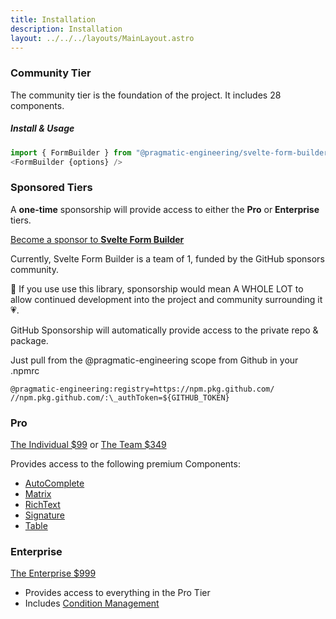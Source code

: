 ```yaml
---
title: Installation
description: Installation
layout: ../../../layouts/MainLayout.astro
---
```



### Community Tier

The community tier is the foundation of the project. It includes 28 components.

##### Install & Usage

<CopyButton text="npm i @pragmatic-engineering/svelte-form-builder-community" kbd={true} client:load></CopyButton>

```ts
import { FormBuilder } from "@pragmatic-engineering/svelte-form-builder-community";
<FormBuilder {options} />

```

### Sponsored Tiers

A <b>one-time</b> sponsorship will provide access to either the <b>Pro</b> or <b>Enterprise</b> tiers.

[Become a sponsor to <b>Svelte Form Builder</b>](https://github.com/sponsors/pragmatic-engineering?frequency=one-time)

Currently, Svelte Form Builder is a team of 1, funded by the GitHub sponsors community.

🙏 If you use use this library, sponsorship would mean A WHOLE LOT to allow continued development into the project and community surrounding it 💗.

GitHub Sponsorship will automatically provide access to the private repo & package.

Just pull from the @pragmatic-engineering scope from Github in your .npmrc

```
@pragmatic-engineering:registry=https://npm.pkg.github.com/
//npm.pkg.github.com/:\_authToken=${GITHUB_TOKEN}
```

### Pro

[The Individual $99](https://github.com/sponsors/pragmatic-engineering/sponsorships?&tier_id=221885&preview=false) or
[The Team $349](https://github.com/sponsors/pragmatic-engineering/sponsorships?&tier_id=231078&preview=false)

Provides access to the following premium Components:

- [AutoComplete](../components/pro/AutoComplete)
- [Matrix](../components/pro/Matrix)
- [RichText](../components/pro/Rich-Text)
- [Signature](../components/pro/Signature)
- [Table](../components/pro/Table)

### Enterprise

[The Enterprise $999](https://github.com/sponsors/pragmatic-engineering/sponsorships?&tier_id=221891&preview=false)

- Provides access to everything in the Pro Tier
- Includes [Condition Management](../conditions/intro)
